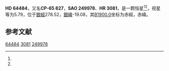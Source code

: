 {{Starbox begin
| name = HD 64484
}}
{{Starbox observe
| epoch = [[J2000.0|J2000.0]]
| constell = {{星座名待查}}<ref name=SIMBAD>{{cite web
 | url=http://simbad.u-strasbg.fr/simbad/sim-id?Ident=HR+3081
 | title=Pulsating variable Star
 | publisher=Centre de Données astronomiques de Strasbourg
 | work=SIMBAD
 | accessdate=2012-07-13
 | archive-date=2021-09-01
 | archive-url=https://web.archive.org/web/20210901001206/https://simbad.u-strasbg.fr/simbad/sim-id?Ident=HR+3081
 | dead-url=no
 }}</ref><ref name=DATA>{{cite web
 | url=http://vizier.u-strasbg.fr/viz-bin/VizieR-5?-out.add=.&-source=5050&-corr=PK=HR&-out.max=9999&HR=3081
 | title=VizieR Detailed Page
 | accessdate=2012-07-13
 | archive-date=2016-03-05
 | archive-url=https://web.archive.org/web/20160305001830/http://vizier.u-strasbg.fr/viz-bin/VizieR-5?-out.add=.&-source=5050&-corr=PK=HR&-out.max=9999&HR=3081
 | dead-url=no
 }}</ref>
| 星官 = 
| ra = {{RA|7|49|41}}<ref name=SIMBAD /><ref name=DATA />
| dec = {{DEC|-66|11|45}}<ref name=SIMBAD /><ref name=DATA />
| appmag_v = 5.79<ref name=SIMBAD /><ref name=DATA />
}}
{{Starbox character
| class = B9V<ref name=SIMBAD /><ref name=DATA />
| b-v = -0.04<ref name=SIMBAD /><ref name=DATA />
| u-b = -0.16<ref name=SIMBAD /><ref name=DATA />
| r-i = <ref name=SIMBAD /><ref name=DATA />
| variable = 
}}
{{Starbox astrometry
| radial_v = -0.16
| prop_mo_ra = 11
| parallax = 
| p_error = 
}}
{{Starbox catalog
| names =CP-65 827，[[SAO星表|SAO]] 249978，[[HD星表|HD]] 64484，[[HR星表|HR]] 3081}}
{{Starbox reference |Simbad=HR+3081}}
{{Starbox end}}

'''HD 64484'''，又名'''CP-65 827'''，'''SAO 249978'''、'''HR 3081'''，是一颗恒星<ref name=SIMBAD /><ref name=DATA />，视星等为5.79，位于[[銀道座標系|銀經]]278.52，[[銀道座標系|銀緯]]-19.08，其[[B1900.0|B1900.0]]坐标为赤經{{RA|7|49|1.1}}，赤緯{{DEC|-65|-19.08|25}}。

== 参考文献 ==
{{reflist}}

{{star-stub}}

[[Category:HD和HDE天體|64484]]
[[Category:HR天體|3081]]
[[Category:SAO天體|249978]]